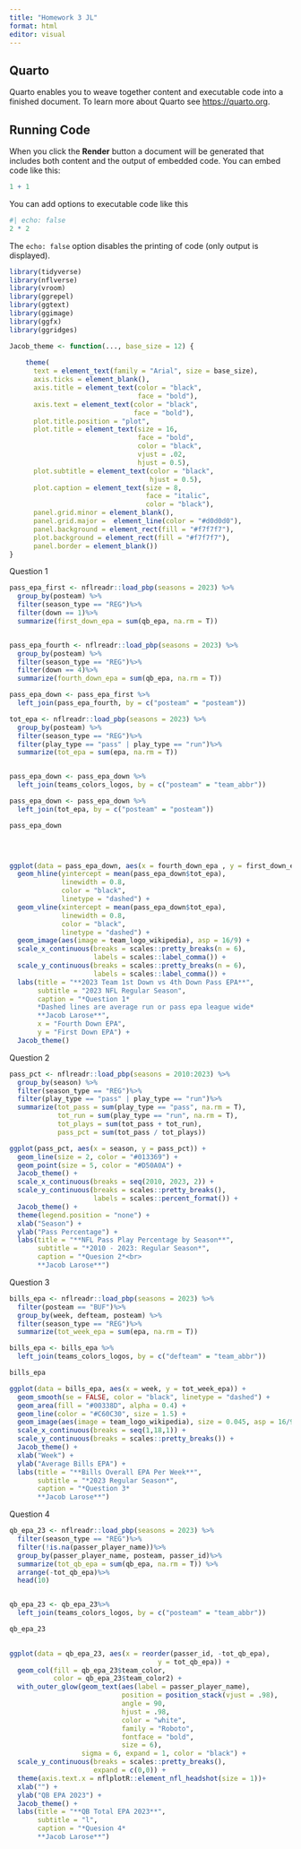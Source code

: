 ---
title: "Homework 3 JL"
format: html
editor: visual
---

## Quarto

Quarto enables you to weave together content and executable code into a finished document. To learn more about Quarto see <https://quarto.org>.

## Running Code

When you click the **Render** button a document will be generated that includes both content and the output of embedded code. You can embed code like this:

```{r}
1 + 1
```

You can add options to executable code like this

```{r}
#| echo: false
2 * 2
```

The `echo: false` option disables the printing of code (only output is displayed).

```{r}
library(tidyverse)
library(nflverse)
library(vroom)
library(ggrepel)
library(ggtext)
library(ggimage)
library(ggfx)
library(ggridges)
```

```{r}
Jacob_theme <- function(..., base_size = 12) {
  
    theme(
      text = element_text(family = "Arial", size = base_size),
      axis.ticks = element_blank(),
      axis.title = element_text(color = "black",
                                face = "bold"),
      axis.text = element_text(color = "black",
                               face = "bold"),
      plot.title.position = "plot",
      plot.title = element_text(size = 16,
                                face = "bold",
                                color = "black",
                                vjust = .02,
                                hjust = 0.5),
      plot.subtitle = element_text(color = "black",
                                   hjust = 0.5),
      plot.caption = element_text(size = 8,
                                  face = "italic",
                                  color = "black"),
      panel.grid.minor = element_blank(),
      panel.grid.major =  element_line(color = "#d0d0d0"),
      panel.background = element_rect(fill = "#f7f7f7"),
      plot.background = element_rect(fill = "#f7f7f7"),
      panel.border = element_blank())
}
```

Question 1

```{r}
pass_epa_first <- nflreadr::load_pbp(seasons = 2023) %>%
  group_by(posteam) %>%
  filter(season_type == "REG")%>%
  filter(down == 1)%>%
  summarize(first_down_epa = sum(qb_epa, na.rm = T))


pass_epa_fourth <- nflreadr::load_pbp(seasons = 2023) %>%
  group_by(posteam) %>%
  filter(season_type == "REG")%>%
  filter(down == 4)%>%
  summarize(fourth_down_epa = sum(qb_epa, na.rm = T))

pass_epa_down <- pass_epa_first %>%
  left_join(pass_epa_fourth, by = c("posteam" = "posteam"))

tot_epa <- nflreadr::load_pbp(seasons = 2023) %>%
  group_by(posteam) %>%
  filter(season_type == "REG")%>%
  filter(play_type == "pass" | play_type == "run")%>%
  summarize(tot_epa = sum(epa, na.rm = T))


pass_epa_down <- pass_epa_down %>%
  left_join(teams_colors_logos, by = c("posteam" = "team_abbr"))

pass_epa_down <- pass_epa_down %>%
  left_join(tot_epa, by = c("posteam" = "posteam"))

pass_epa_down


  
```

```{r}
ggplot(data = pass_epa_down, aes(x = fourth_down_epa , y = first_down_epa)) +
  geom_hline(yintercept = mean(pass_epa_down$tot_epa), 
             linewidth = 0.8, 
             color = "black", 
             linetype = "dashed") +
  geom_vline(xintercept = mean(pass_epa_down$tot_epa), 
             linewidth = 0.8, 
             color = "black", 
             linetype = "dashed") +
  geom_image(aes(image = team_logo_wikipedia), asp = 16/9) +
  scale_x_continuous(breaks = scales::pretty_breaks(n = 6),
                     labels = scales::label_comma()) +
  scale_y_continuous(breaks = scales::pretty_breaks(n = 6),
                     labels = scales::label_comma()) +
  labs(title = "**2023 Team 1st Down vs 4th Down Pass EPA**",
       subtitle = "2023 NFL Regular Season",
       caption = "*Question 1*
       *Dashed lines are average run or pass epa league wide*
       **Jacob Larose**",
       x = "Fourth Down EPA",
       y = "First Down EPA") +
  Jacob_theme()
```

Question 2

```{r}
pass_pct <- nflreadr::load_pbp(seasons = 2010:2023) %>%
  group_by(season) %>%
  filter(season_type == "REG")%>%
  filter(play_type == "pass" | play_type == "run")%>%
  summarize(tot_pass = sum(play_type == "pass", na.rm = T),
            tot_run = sum(play_type == "run", na.rm = T),
            tot_plays = sum(tot_pass + tot_run),
            pass_pct = sum(tot_pass / tot_plays))
```

```{r}
ggplot(pass_pct, aes(x = season, y = pass_pct)) +
  geom_line(size = 2, color = "#013369") +
  geom_point(size = 5, color = "#D50A0A") +
  Jacob_theme() +
  scale_x_continuous(breaks = seq(2010, 2023, 2)) +
  scale_y_continuous(breaks = scales::pretty_breaks(),
                     labels = scales::percent_format()) +
  Jacob_theme() +
  theme(legend.position = "none") +
  xlab("Season") +
  ylab("Pass Percentage") +
  labs(title = "**NFL Pass Play Percentage by Season**",
       subtitle = "*2010 - 2023: Regular Season*",
       caption = "*Quesion 2*<br>
       **Jacob Larose**")
```

Question 3

```{r}
bills_epa <- nflreadr::load_pbp(seasons = 2023) %>%
  filter(posteam == "BUF")%>%
  group_by(week, defteam, posteam) %>%
  filter(season_type == "REG")%>%
  summarize(tot_week_epa = sum(epa, na.rm = T))

bills_epa <- bills_epa %>%
  left_join(teams_colors_logos, by = c("defteam" = "team_abbr"))

bills_epa
```

```{r}
ggplot(data = bills_epa, aes(x = week, y = tot_week_epa)) +
  geom_smooth(se = FALSE, color = "black", linetype = "dashed") +
  geom_area(fill = "#00338D", alpha = 0.4) +
  geom_line(color = "#C60C30", size = 1.5) +
  geom_image(aes(image = team_logo_wikipedia), size = 0.045, asp = 16/9) +
  scale_x_continuous(breaks = seq(1,18,1)) +
  scale_y_continuous(breaks = scales::pretty_breaks()) +
  Jacob_theme() +
  xlab("Week") +
  ylab("Average Bills EPA") +
  labs(title = "**Bills Overall EPA Per Week**",
       subtitle = "*2023 Regular Season*",
       caption = "*Question 3*
       **Jacob Larose**")
```

Question 4

```{r}
qb_epa_23 <- nflreadr::load_pbp(seasons = 2023) %>%
  filter(season_type == "REG")%>%
  filter(!is.na(passer_player_name))%>%
  group_by(passer_player_name, posteam, passer_id)%>%
  summarize(tot_qb_epa = sum(qb_epa, na.rm = T)) %>%
  arrange(-tot_qb_epa)%>%
  head(10)


qb_epa_23 <- qb_epa_23%>%
  left_join(teams_colors_logos, by = c("posteam" = "team_abbr"))

qb_epa_23
  
```

```{r}
ggplot(data = qb_epa_23, aes(x = reorder(passer_id, -tot_qb_epa),
                                     y = tot_qb_epa)) +
  geom_col(fill = qb_epa_23$team_color,
           color = qb_epa_23$team_color2) +
  with_outer_glow(geom_text(aes(label = passer_player_name),
                            position = position_stack(vjust = .98),
                            angle = 90,
                            hjust = .98,
                            color = "white",
                            family = "Roboto",
                            fontface = "bold",
                            size = 6),
                  sigma = 6, expand = 1, color = "black") +
  scale_y_continuous(breaks = scales::pretty_breaks(),
                     expand = c(0,0)) +
  theme(axis.text.x = nflplotR::element_nfl_headshot(size = 1))+
  xlab("") +
  ylab("QB EPA 2023") +
  Jacob_theme() +
  labs(title = "**QB Total EPA 2023**",
       subtitle = "l",
       caption = "*Quesion 4*
       **Jacob Larose**")
```
